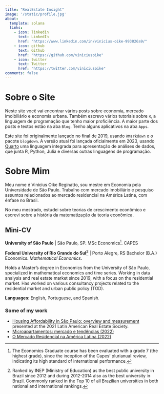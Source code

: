 ```yaml
---
title: "RealEstate Insight"
image: '/static/profile.jpg'
about:
  template: solana
  links:
    - icon: linkedin
      text: LinkedIn
      href: "https://www.linkedin.com/in/vinicius-oike-993826a9/"
    - icon: github
      text: Github
      href: "https://github.com/viniciusoike"
    - icon: twitter
      text: Twitter
      href: "https://twitter.com/viniciusoike"
comments: false
---
```


# Sobre o Site

Neste site você vai encontrar vários posts sobre economia, mercado imoibiliário e economia urbana. Também escrevo vários tutoriais sobre `R`, a linguagem de programação que tenho maior proficiência. A maior parte dos posts e textos estão na aba `Blog`. Tenho alguns aplicativos na aba `Apps`.

Este site foi originalmente lançado no final de 2019, usando `RMarkdown` e o pacote `blogdown`. A versão atual foi lançada oficialmente em 2023, usando [Quarto](https://quarto.org) uma linguagem integrada para apresentação de análises de dados, que junta R, Python, Julia e diversas outras linguagens de programação.

# Sobre Mim

Meu nome é Vinicius Oike Reginatto, sou mestre em Economia pela Universidade de São Paulo. Trabalho com mercado imobiliário e pesquiso assuntos relacionados ao mercado residencial na América Latina, com ênfase no Brasil.

No meu mestrado, estudei sobre teorias de crescimento econômico e escrevi sobre a história da matematização da teoria econômica.

## Mini-CV

**University of São Paulo** \| São Paulo, SP. MSc Economics[^1]. CAPES

[^1]: The Economics Graduate course has been evaluated with a grade 7 (the highest grade), since the inception of the Capes' plurianual review, indicating its high standard of international performance.

**Federal University of Rio Grande do Sul**[^2] \| Porto Alegre, RS Bachelor (B.A.) Economics. *Mathematical Economics*.

[^2]: Ranked by INEP (Ministry of Education) as the best public university in Brazil since 2012 and during 2012-2014 also as the best university in Brazil. Commonly ranked in the Top 10 of all Brazilian universities in both national and international rankings.

Holds a Master's degree in Economics from the University of São Paulo, specialized in mathematical economics and time series. Working in data analysis and real estate market since 2019, with a focus on the residential market. Has worked on various consultancy projects related to the residential market and urban public policy (TOD).

**Languages**: English, Portuguese, and Spanish.

### Some of my work

-   [Housing Affordability in São Paulo: overview and measurement](http://lares.org.br/lares2021/proceedings/pdfs/plenary/4DRB.pdf) presented at the 2021 Latin American Real Estate Society.
-   [Microapartamentos: mercado e tendências (2022)](https://publicfiles.data.quintoandar.com.br/research/estudo_microapartamento.pdf)
-   [O Mercado Residencial na América Latina (2022)](https://publicfiles.data.quintoandar.com.br/research/Estudo_Panorama_Latam.pdf)

